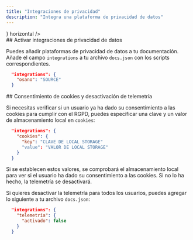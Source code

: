 ```yaml
---
title: "Integraciones de privacidad"
description: "Integra una plataforma de privacidad de datos"
---
```


<CardGroup>
  <Card title="Osano" href="/es/integrations/privacy/osano" icon={<svg width="32" height="32" className="h-6 w-6" viewBox="0 0 256 256" fill="none" xmlns="http://www.w3.org/2000/svg"><path fillRule="evenodd" clipRule="evenodd" d="M128 256C198.692 256 256 198.692 256 128C256 57.3076 198.692 0 128 0C57.3076 0 0 57.3076 0 128C0 198.692 57.3076 256 128 256ZM128 192C163.346 192 192 163.346 192 128C192 92.6538 163.346 64 128 64C92.6538 64 64 92.6538 64 128C64 163.346 92.6538 192 128 192Z" fill="#7764FA"/></svg>} horizontal />
</CardGroup>

<div id="enabling-data-privacy-integrations">
  ## Activar integraciones de privacidad de datos
</div>

Puedes añadir plataformas de privacidad de datos a tu documentación. Añade el campo `integrations` a tu archivo `docs.json` con los scripts correspondientes.

```json
  "integrations": {
    "osano": "SOURCE"
  }
```

<div id="cookie-consent-and-disabling-telemetry">
  ## Consentimiento de cookies y desactivación de telemetría
</div>

Si necesitas verificar si un usuario ya ha dado su consentimiento a las cookies para cumplir con el RGPD, puedes especificar una clave y un valor de almacenamiento local en `cookies`:

```json
  "integrations": {
    "cookies": {
      "key": "CLAVE DE LOCAL STORAGE"
      "value": "VALOR DE LOCAL STORAGE"
    }
  }
```

Si se establecen estos valores, se comprobará el almacenamiento local para ver si el usuario ha dado su consentimiento a las cookies. Si no lo ha hecho, la telemetría se desactivará.

Si quieres desactivar la telemetría para todos los usuarios, puedes agregar lo siguiente a tu archivo `docs.json`:

```json
  "integrations": {
    "telemetría": {
      "activado": false
    }
  }
```
